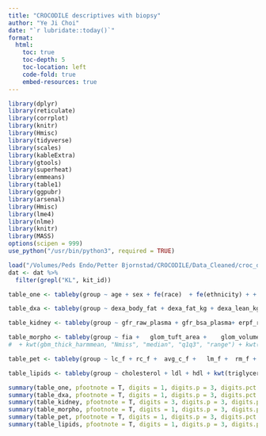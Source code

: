 ```yaml
---
title: "CROCODILE descriptives with biopsy"
author: "Ye Ji Choi"
date: "`r lubridate::today()`"
format: 
  html:
    toc: true
    toc-depth: 5
    toc-location: left
    code-fold: true
    embed-resources: true
---
```


```r
library(dplyr)
library(reticulate)
library(corrplot)
library(knitr)
library(Hmisc)
library(tidyverse)
library(scales)
library(kableExtra)
library(gtools)
library(superheat)
library(emmeans)
library(table1)
library(ggpubr)
library(arsenal)
library(Hmisc)
library(lme4)
library(nlme)
library(knitr)
library(MASS)
options(scipen = 999)
use_python("/usr/bin/python3", required = TRUE)
```

```r
load("/Volumes/Peds Endo/Petter Bjornstad/CROCODILE/Data_Cleaned/croc_data.RData")
dat <- dat %>%
  filter(grepl("KL", kit_id))
```

```r
table_one <- tableby(group ~ age + sex + fe(race)  + fe(ethnicity) + + weight + height + kwt(bmi, "Nmiss", "median", "q1q3", "range") +  hba1c + diabetes_duration + sbp + dbp + pulse + creatinine_s + eGFR_fas_cr + eGFR_CKD_epi+  kwt(acr_u, "Nmiss", "median", "q1q3", "range") + kwt(aer_24, "Nmiss", "median", "q1q3", "range")  + fe(metformin_timepoint) + fe(insulin_med_timepoint) +  fe(sglti_timepoint) + fe(tzd_timepoint) + fe(raasi_timepoint) + fe(statin) + kidney_side + appendicular_lean_mass + musclemass, data = dat, total=F)

table_dxa <- tableby(group ~ dexa_body_fat + dexa_fat_kg + dexa_lean_kg + dexa_trunk_kg + p2_raw_m + p2_raw_leanm + p2_gc_m + p2_gc_leanm + baseline_ffa, data = dat, total=F)

table_kidney <- tableby(group ~ gfr_raw_plasma + gfr_bsa_plasma+ erpf_raw_plasma + erpf_bsa_plasma + rvr + glomerular_pressure + total_kidney_volume_ml + left_kidney_volume_ml + right_kidney_volume_ml + avg_pcascl + pcasl3d_left + pcasl3d_right + avg_c_r2 + bold_l_bl_cortex + bold_r_bl_cortex + avg_m_r2 + bold_l_bl_medulla + bold_r_bl_medulla + avg_m_fsoc + fsoc_l_medulla + fsoc_r_medulla + avg_c_adc + adc_left + adc_right, data = dat, total=F)

table_morpho <- tableby(group ~ fia +	glom_tuft_area +	glom_volume_weibel +	glom_volume_wiggins +	glom_volume_con +	mes_matrix_area +	mes_index +	mes_volume_weibel +	mes_volume_wiggins +	mes_volume_con +	glom_nuc_count, data = dat, total=F)
#  + kwt(gbm_thick_harmmean, "Nmiss", "median", "q1q3", "range") + kwt(gbm_thick_artmean, "Nmiss", "median", "q1q3", "range")

table_pet <- tableby(group ~ lc_f +	rc_f +	avg_c_f +	lm_f +	rm_f +	avg_m_f +	lc_k1 +	rc_k1 +	avg_c_k1 +	lm_k1 +	rm_k1 + avg_m_k1 + lc_k2_wo_cyst_vw + rc_k2_wo_cyst_vw + avg_c_k2_wo_cyst_vw + lm_k2_wo_cyst_vw + rm_k2_wo_cyst_vw + avg_m_k2_wo_cyst_vw + lc_k2 + rc_k2 + avg_c_k2 + lm_k2 + rm_k2 + avg_m_k2 , data = dat, total=F)

table_lipids <- tableby(group ~ cholesterol + ldl + hdl + kwt(triglycerides, "median", "q1q3"), data = dat, total=F)
```

```r
summary(table_one, pfootnote = T, digits = 1, digits.p = 3, digits.pct = 0)
summary(table_dxa, pfootnote = T, digits = 1, digits.p = 3, digits.pct = 0)
summary(table_kidney, pfootnote = T, digits = 3, digits.p = 3, digits.pct = 0)
summary(table_morpho, pfootnote = T, digits = 1, digits.p = 3, digits.pct = 0)
summary(table_pet, pfootnote = T, digits = 1, digits.p = 3, digits.pct = 0)
summary(table_lipids, pfootnote = T, digits = 1, digits.p = 3, digits.pct = 0)
```

